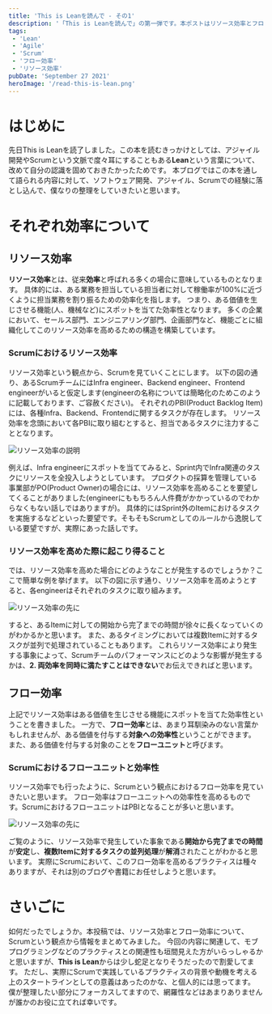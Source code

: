 ```yaml
---
title: 'This is Leanを読んで - その1'
description: '「This is Leanを読んで」の第一弾です。本ポストはリソース効率とフロー効率がどのようなものかをScrumを絡めて記載しています。'
tags:
 - 'Lean'
 - 'Agile'
 - 'Scrum'
 - 'フロー効率'
 - 'リソース効率'
pubDate: 'September 27 2021'
heroImage: '/read-this-is-lean.png'
---
```



# はじめに
先日This is Leanを読了しました。この本を読むきっかけとしては、アジャイル開発やScrumという文脈で度々耳にすることもある**Lean**という言葉について、改めて自分の認識を固めておきたかったためです。
本ブログではこの本を通して語られる内容に対して、ソフトウェア開発、アジャイル、Scrumでの経験に落とし込んで、僕なりの整理をしていきたいと思います。

# それぞれ効率について
## リソース効率
**リソース効率**とは、従来**効率**と呼ばれる多くの場合に意味しているものとなります。
具体的には、ある業務を担当している担当者に対して稼働率が100%に近づくように担当業務を割り振るための効率化を指します。
つまり、ある価値を生じさせる機能(人、機械など)にスポットを当てた効率性となります。
多くの企業において、セールス部門、エンジニアリング部門、企画部門など、機能ごとに組織化してこのリソース効率を高めるための構造を構築しています。

### Scrumにおけるリソース効率
リソース効率という観点から、Scrumを見ていくことにします。
以下の図の通り、あるScrumチームにはInfra engineer、Backend engineer、Frontend engineerがいると仮定します(engineerの名称については簡略化のためこのように記載しております、ご容赦ください)。
それぞれのPBI(Product Backlog Item)には、各種Infra、Backend、Frontendに関するタスクが存在します。
リソース効率を念頭において各PBIに取り組むとすると、担当であるタスクに注力することとなります。

<Image class="mb-10" src={resourceEfficiencyImage} alt='リソース効率の説明' />

例えば、Infra engineerにスポットを当ててみると、Sprint内でInfra関連のタスクにリソースを全投入しようとしています。
プロダクトの採算を管理している事業部がPO(Product Owner)の場合には、リソース効率を高めることを要望してくることがありました(engineerにももちろん人件費がかかっているのでわからなくもない話しではありますが)。
具体的にはSprint外のItemにおけるタスクを実施するなどといった要望です。そもそもScrumとしてのルールから逸脱している要望ですが、実際にあった話しです。

### リソース効率を高めた際に起こり得ること
では、リソース効率を高めた場合にどのようなことが発生するのでしょうか？ここで簡単な例を挙げます。
以下の図に示す通り、リソース効率を高めようとすると、各engineerはそれぞれのタスクに取り組みます。

<Image class="mb-10" src={resultResourceEfficiencyImage} alt='リソース効率の先に' />

すると、あるItemに対しての開始から完了までの時間が徐々に長くなっていくのがわかるかと思います。
また、あるタイミングにおいては複数Itemに対するタスクが並列で処理されていることもあります。
これらリソース効率により発生する事象によって、Scrumチームのパフォーマンスにどのような影響が発生するかは、**2. 両効率を同時に満たすことはできない**でお伝えできればと思います。

## フロー効率
上記でリソース効率はある価値を生じさせる機能にスポットを当てた効率性ということを書きました。
一方で、**フロー効率**とは、あまり耳馴染みのない言葉かもしれませんが、ある価値を付与する**対象への効率性**ということができます。
また、ある価値を付与する対象のことを**フローユニット**と呼びます。

### Scrumにおけるフローユニットと効率性
リソース効率でも行ったように、Scrumという観点におけるフロー効率を見ていきたいと思います。
フロー効率はフローユニットへの効率性を高めるものです。ScrumにおけるフローユニットはPBIとなることが多いと思います。

<Image class="mb-10" src={resultFlowEfficiencyImage} alt='リソース効率の先に' />

ご覧のように、リソース効率で発生していた事象である**開始から完了までの時間**が**安定**し、**複数Itemに対するタスクの並列処理**が**解消**されたことがわかると思います。
実際にScrumにおいて、このフロー効率を高めるプラクティスは種々ありますが、それは別のブログや書籍にお任せしようと思います。

# さいごに
如何だったでしょうか。本投稿では、リソース効率とフロー効率について、Scrumという観点から情報をまとめてみました。
今回の内容に関連して、モブプログラミングなどのプラクティスとの関連性も垣間見えた方がいらっしゃるかと思いますが、**This is Lean**からは少し蛇足となりそうだったので割愛してます。
ただし、実際にScrumで実践しているプラクティスの背景や動機を考える上のスタートラインとしての意義はあったのかな、と個人的には思ってます。
僕が整理したい部分にフォーカスしてますので、網羅性などはあまりありませんが誰かのお役に立てれば幸いです。

